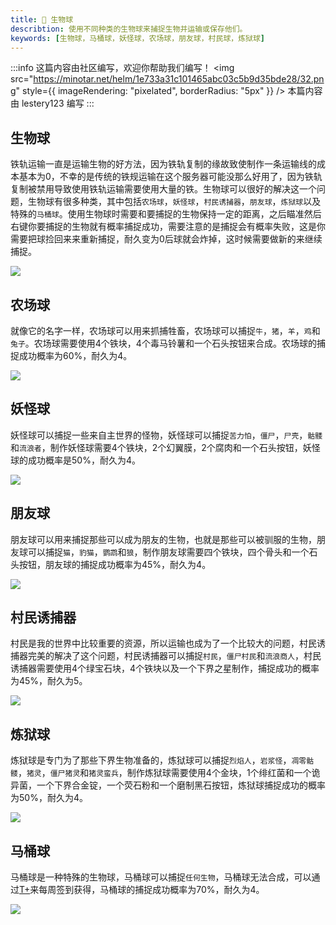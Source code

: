 ```yaml
---
title: 🐄 生物球
describtion: 使用不同种类的生物球来捕捉生物并运输或保存他们。
keywords: [生物球，马桶球，妖怪球，农场球，朋友球，村民球，炼狱球]
---
```


:::info 这篇内容由社区编写，欢迎你帮助我们编写！
<img
  src="https://minotar.net/helm/1e733a31c101465abc03c5b9d35bde28/32.png"
  style={{ imageRendering: "pixelated", borderRadius: "5px" }}
/> 本篇内容由 lestery123 编写
:::

## 生物球

铁轨运输一直是运输生物的好方法，因为铁轨复制的缘故致使制作一条运输线的成本基本为0，不幸的是传统的铁规运输在这个服务器可能没那么好用了，因为铁轨复制被禁用导致使用铁轨运输需要使用大量的铁。生物球可以很好的解决这一个问题，生物球有很多种类，其中包括`农场球`，`妖怪球`，`村民诱捕器`，`朋友球`，`炼狱球`以及特殊的`马桶球`。使用生物球时需要和要捕捉的生物保持一定的距离，之后瞄准然后右键你要捕捉的生物就有概率捕捉成功，需要注意的是捕捉会有概率失败，这是你需要把球捡回来来重新捕捉，耐久变为0后球就会炸掉，这时候需要做新的来继续捕捉。

![](/img/creature_ball/Creature_Ball.png)

## 农场球

就像它的名字一样，农场球可以用来抓捕牲畜，农场球可以捕捉`牛`，`猪`，`羊`，`鸡`和`兔子`。农场球需要使用4个铁块，4个毒马铃薯和一个石头按钮来合成。农场球的捕捉成功概率为60%，耐久为4。

![](/img/creature_ball/farm_ball.png)

## 妖怪球

妖怪球可以捕捉一些来自主世界的怪物，妖怪球可以捕捉`苦力怕`，`僵尸`，`尸壳`，`骷髅`和`流浪者`，制作妖怪球需要4个铁块，2个幻翼膜，2个腐肉和一个石头按钮，妖怪球的成功概率是50%，耐久为4。

![](/img/creature_ball/mob_ball.png)

## 朋友球

朋友球可以用来捕捉那些可以成为朋友的生物，也就是那些可以被驯服的生物，朋友球可以捕捉`猫`，`豹猫`，`鹦鹉`和`狼`，制作朋友球需要四个铁块，四个骨头和一个石头按钮，朋友球的捕捉成功概率为45%，耐久为4。

![](/img/creature_ball/friend_ball.png)

## 村民诱捕器

村民是我的世界中比较重要的资源，所以运输也成为了一个比较大的问题，村民诱捕器完美的解决了这个问题，村民诱捕器可以捕捉`村民`，`僵尸村民`和`流浪商人`，村民诱捕器需要使用4个绿宝石块，4个铁块以及一个下界之星制作，捕捉成功的概率为45%，耐久为5。

![](/img/creature_ball/villager_ball.png)

## 炼狱球

炼狱球是专门为了那些下界生物准备的，炼狱球可以捕捉`烈焰人`，`岩浆怪`，`凋零骷髅`，`猪灵`，`僵尸猪灵`和`猪灵蛮兵`，制作炼狱球需要使用4个金块，1个绯红菌和一个诡异菌，一个下界合金锭，一个荧石粉和一个磨制黑石按钮，炼狱球捕捉成功的概率为50%，耐久为4。

![](/img/creature_ball/nether_ball.png)

## 马桶球

马桶球是一种特殊的生物球，马桶球可以捕捉`任何生物`，马桶球无法合成，可以通过[T+](https://toiletmc.net/help/toilet+)来每周签到获得，马桶球的捕捉成功概率为70%，耐久为4。

![](/img/creature_ball/toilet_ball.png)

